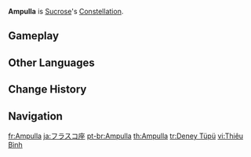 {{Constellation Overview Infobox
|title     = Ampulla
|character = Sucrose
|meaning   = Flask
}}
'''Ampulla''' is [[Sucrose]]'s [[Constellation]].

==Gameplay==
{{Constellation Table|Sucrose}}

==Other Languages==
{{Other Languages
|en      = Ampulla
|en_lang = la
|en_tl   = Flask
|zhs     = 烧瓶座
|zhs_rm  = Shāopíng-zuò
|zht     = 燒瓶座
|zht_rm  = Shāopíng-zuò
|zh_tl   = Flask Constellation
|ja      = フラスコ座
|ja_rm   = Furasuko-za
|ja_tl   = Flask Constellation
|ko      = 플라스크자리
|ko_rm   = Peullaseukeu-jari
|ko_tl   = Flask Constellation
|es      = Ampulla
|fr      = Ampulla
|ru      = Горячая Колба
|ru_tl   = Hot Flask
|th      = Ampulla
|vi      = Thiêu Bình
|vi_tl   = 
|de      = Ampulla
|id      = Ampulla
|pt      = Ampulla
|tr      = Deney Tüpü
|tr_tl   = Flask
|it      = Ampulla
}}

==Change History==
{{Change History|1.0}}

==Navigation==
{{Constellation Navbox}}

[[fr:Ampulla]]
[[ja:フラスコ座]]
[[pt-br:Ampulla]]
[[th:Ampulla]]
[[tr:Deney Tüpü]]
[[vi:Thiêu Bình]]